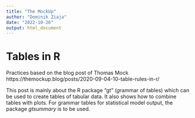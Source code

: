 ```yaml
---
title: "The MockUp"
author: "Dominik Ziaja"
date: "2022-10-26"
output: html_document
---
```


# Tables in R

Practices based on the blog post of Thomas Mock https://themockup.blog/posts/2020-09-04-10-table-rules-in-r/

This post is mainly about the R package "gt" (*g*rammar of *t*ables) which can
be used to create tables of tabular data. It also shows how to combine 
tables with plots. For grammar tables for statistical model output, the package
*gtsummary* is to be used.

